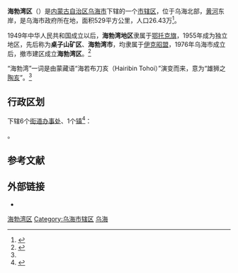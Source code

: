 {{coord|39|40|10.30|N|106|49|27.37|E|display=title}}
{{Infobox China County
| county = 海勃湾区
| usedname = 海勃湾市
| nameorigin = 
| Photo = File:Haibowan, Wuhai, Inner Mongolia, China - panoramio (3).jpg
| Photoname = 
| map =
| map_caption = 
| Pinyin =  Hǎibówān Qū
| Belong = [[内蒙古自治区|内蒙古自治区]][[乌海市|乌海市]]
| Types = [[市辖区|市辖区]]
| admincode =  150302
| founded = 
| seat = 
| officerTitle = 
| officer = 
| officerTitle2 = 
| officer2 = 
| division = 5
| town = 3
| township = 
| subdistrict = 2
| dialect = 
| post code = 016000
| phone code = 473
| coordinate = 
| area = 529
| area land = 
| area water = 
| census yr = 2008
| pop = 26.43万人
| density =  
| GDP = 
| GDP_as_of = 
| GDPPC = 
| carlicense = 蒙C
| web = www.haibowan.gov.cn
| web_title = 海勃湾区政府网
}}

'''海勃湾区'''（{{Mong|m=ᠬᠠᠶᠢᠷᠤᠪ ᠤᠨ <br>ᠲᠣᠬᠣᠢ <br>ᠲᠣᠭᠣᠷᠢᠭ|k=}}）是[[内蒙古自治区|内蒙古自治区]][[乌海市|乌海市]]下辖的一个[[市辖区|市辖区]]，位于乌海北部，[[黄河|黄河]]东岸，是乌海市政府所在地，面积529平方公里，人口26.43万<ref name="2008年上半年乌海市人口总数">{{cite web  | language =zh-hans  | publisher =  | title =2008年上半年乌海市人口总数  | url =http://www.wuhai.gov.cn/inforead/readnews.php?class=%CE%DA%BA%A3%B8%C5%BF%F6&subclass=%C8%CB%BF%DA%D0%C5%CF%A2&sid=1  | author =  | date =2008年5月23日  | accessdate =2009-06-28  | archive-date =2010-09-12  | archive-url =https://web.archive.org/web/20100912041955/http://www.wuhai.gov.cn/inforead/readnews.php?class=%CE%DA%BA%A3%B8%C5%BF%F6&subclass=%C8%CB%BF%DA%D0%C5%CF%A2&sid=1  | dead-url =yes  }}</ref>。

1949年中华人民共和国成立以后，'''海勃湾地区'''隶属于[[鄂托克旗|鄂托克旗]]，1955年成为独立地区，先后称为'''桌子山矿区'''、'''海勃湾市'''，均隶属于[[伊克昭盟|伊克昭盟]]，1976年乌海市成立后，撤市建区成立'''海勃湾区'''。<ref name="海勃湾区情概况">{{cite web | language=zh-hans | title=区情概况 | url=http://www.haibowan.gov.cn/n16/n1133/n1223/index.html | accessdate=2009-08-01 | archive-url=https://web.archive.org/web/20090820075705/http://www.haibowan.gov.cn/n16/n1133/n1223/index.html | archive-date=2009-08-20 | dead-url=yes }}</ref>

“海勃湾”一词是由蒙藏语“海若布刀亥（Hairibin Tohoi）”演变而来，意为“雄狮之[[陶亥|陶亥]]”。<ref name="海勃湾区情概况"></ref>

== 行政区划 ==
{{PAGENAMEBASE}}下辖6个[[街道办事处|街道办事处]]、1个[[行政建制镇|镇]]<ref>{{PRC admin/ref sgc|15/03/02}}</ref>：

{{PRC admin/children|15/03/02}}。

== 参考文献 ==
{{reflist}}

== 外部链接 ==
* {{Official website|http://www.haibowan.gov.cn/|name=乌海市海勃湾区人民政府}}

{{海勃湾区行政区划}}
{{乌海市行政区划}}
{{内蒙古行政区划}}

[[Category:海勃湾区|]]
[[Category:乌海市辖区|Category:乌海市辖区]]
[[Category:内蒙古市辖区|乌海]]